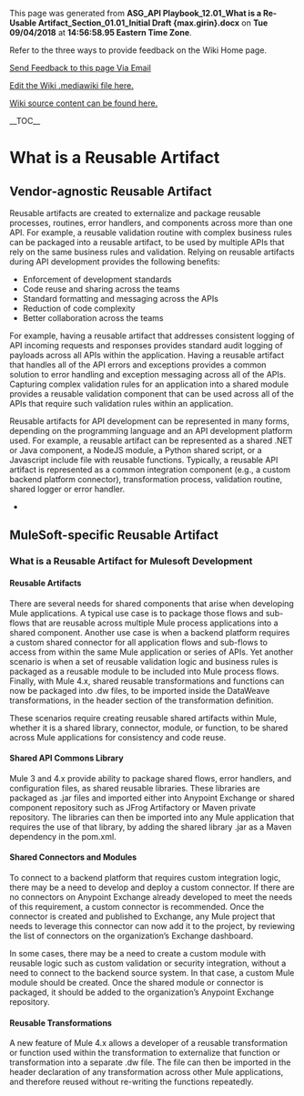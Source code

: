 ﻿<p>This page was generated from <b>ASG_API Playbook_12.01_What is a Re-Usable Artifact_Section_01.01_Initial Draft {max.girin}.docx</b> on <b>Tue 09/04/2018</b> at <b>14:56:58.95 Eastern Time Zone</b>.</p>
<p>Refer to the three ways to provide feedback on the Wiki Home page.</p>
<p><a href="mailto:ronald.opperman@va.gov;paul.marshall4@va.gov?subject=ASG_API Playbook_12.01_What is a Re-Usable Artifact_Section_01.01_Initial Draft {max.girin}">Send Feedback to this page Via Email</a></p>
<p><a href="https://github.com/department-of-veterans-affairs/ES-ASG/tree/master/Projects/ES%20ASG/ES%20ASG%20API%20Playbook%20Project/Content/12.01%20ASG_API%20Playbook_What%20is%20a%20Re-Usable%20Artifact_Section/12.01 ASG_API Playbook_What is a Re-Usable Artifact_Section.mediawiki">Edit the Wiki .mediawiki file here.</a></p>
<p><a href=https://github.com/department-of-veterans-affairs/ES-ASG/tree/master/Projects/ES%20ASG/ES%20ASG%20API%20Playbook%20Project/Content/12.01%20ASG_API%20Playbook_What%20is%20a%20Re-Usable%20Artifact_Section>Wiki source content can be found here.</a></p>
<p>__TOC__</p>
= What is a Reusable Artifact =

===  ===

== Vendor-agnostic Reusable Artifact ==

Reusable artifacts are created to externalize and package reusable processes, routines, error handlers, and components across more than one API. For example, a reusable validation routine with complex business rules can be packaged into a reusable artifact, to be used by multiple APIs that rely on the same business rules and validation. Relying on reusable artifacts during API development provides the following benefits:

* Enforcement of development standards
* Code reuse and sharing across the teams
* Standard formatting and messaging across the APIs
* Reduction of code complexity
* Better collaboration across the teams

For example, having a reusable artifact that addresses consistent logging of API incoming requests and responses provides standard audit logging of payloads across all APIs within the application. Having a reusable artifact that handles all of the API errors and exceptions provides a common solution to error handling and exception messaging across all of the APIs. Capturing complex validation rules for an application into a shared module provides a reusable validation component that can be used across all of the APIs that require such validation rules within an application.

Reusable artifacts for API development can be represented in many forms, depending on the programming language and an API development platform used. For example, a reusable artifact can be represented as a shared .NET or Java component, a NodeJS module, a Python shared script, or a Javascript include file with reusable functions. Typically, a reusable API artifact is represented as a common integration component (e.g., a custom backend platform connector), transformation process, validation routine, shared logger or error handler.

* 

== MuleSoft-specific Reusable Artifact ==

=== What is a Reusable Artifact for Mulesoft Development ===

==== Reusable Artifacts ====

There are several needs for shared components that arise when developing Mule applications. A typical use case is to package those flows and sub-flows that are reusable across multiple Mule process applications into a shared component. Another use case is when a backend platform requires a custom shared connector for all application flows and sub-flows to access from within the same Mule application or series of APIs. Yet another scenario is when a set of reusable validation logic and business rules is packaged as a reusable module to be included into Mule process flows. Finally, with Mule 4.x, shared reusable transformations and functions can now be packaged into .dw files, to be imported inside the DataWeave transformations, in the header section of the transformation definition.

These scenarios require creating reusable shared artifacts within Mule, whether it is a shared library, connector, module, or function, to be shared across Mule applications for consistency and code reuse.

==== Shared API Commons Library ====

Mule 3 and 4.x provide ability to package shared flows, error handlers, and configuration files, as shared reusable libraries. These libraries are packaged as .jar files and imported either into Anypoint Exchange or shared component repository such as JFrog Artifactory or Maven private repository. The libraries can then be imported into any Mule application that requires the use of that library, by adding the shared library .jar as a Maven dependency in the pom.xml.

==== Shared Connectors and Modules ====

To connect to a backend platform that requires custom integration logic, there may be a need to develop and deploy a custom connector. If there are no connectors on Anypoint Exchange already developed to meet the needs of this requirement, a custom connector is recommended. Once the connector is created and published to Exchange, any Mule project that needs to leverage this connector can now add it to the project, by reviewing the list of connectors on the organization’s Exchange dashboard.

In some cases, there may be a need to create a custom module with reusable logic such as custom validation or security integration, without a need to connect to the backend source system. In that case, a custom Mule module should be created. Once the shared module or connector is packaged, it should be added to the organization’s Anypoint Exchange repository.

==== Reusable Transformations ====

A new feature of Mule 4.x allows a developer of a reusable transformation or function used within the transformation to externalize that function or transformation into a separate .dw file. The file can then be imported in the header declaration of any transformation across other Mule applications, and therefore reused without re-writing the functions repeatedly.







